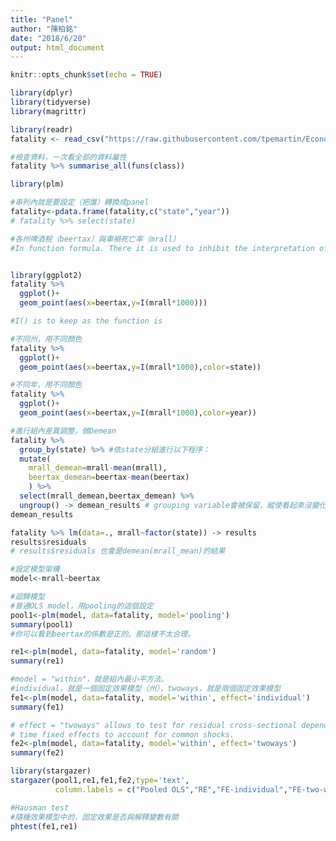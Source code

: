 ```yaml
---
title: "Panel"
author: "陳柏銘"
date: "2018/6/20"
output: html_document
---
```


```r
knitr::opts_chunk$set(echo = TRUE)
```

```r
library(dplyr)
library(tidyverse)
library(magrittr)
```

```r
library(readr)
fatality <- read_csv("https://raw.githubusercontent.com/tpemartin/Econometric-Analysis/master/Part%20II/fatality.csv")
```

```r
#檢查資料，一次看全部的資料屬性
fatality %>% summarise_all(funs(class))
```

```r
library(plm)
```

```r
#串列內就是要設定（把誰）轉換成panel
fatality<-pdata.frame(fatality,c("state","year"))
# fatality %>% select(state)
```

```r
#各州啤酒稅（beertax）與車禍死亡率（mrall）
#In function formula. There it is used to inhibit the interpretation of operators such as "+", "-", "*" and "^" as formula operators, so they are used as arithmetical operators.


library(ggplot2)
fatality %>% 
  ggplot()+
  geom_point(aes(x=beertax,y=I(mrall*1000)))

#I() is to keep as the function is 
```

```r
#不同州，用不同顏色
fatality %>% 
  ggplot()+
  geom_point(aes(x=beertax,y=I(mrall*1000),color=state))
```

```r
#不同年，用不同顏色
fatality %>% 
  ggplot()+
  geom_point(aes(x=beertax,y=I(mrall*1000),color=year))
```

```r
#進行組內差異調整，做Demean
fatality %>% 
  group_by(state) %>% #依state分組進行以下程序：
  mutate(
    mrall_demean=mrall-mean(mrall),
    beertax_demean=beertax-mean(beertax)
    ) %>%
  select(mrall_demean,beertax_demean) %>%
  ungroup() -> demean_results # grouping variable會被保留，縱使看起來沒變化。
demean_results
```

```r
fatality %>% lm(data=., mrall~factor(state)) -> results
results$residuals
# results$residuals 也會是demean(mrall_mean)的結果
```

```r
#設定模型架構
model<-mrall~beertax
```

```r
#迴歸模型
#普通OLS model，用pooling的這個設定
pool1<-plm(model, data=fatality, model='pooling')
summary(pool1)
#你可以看到beertax的係數是正的。那這樣不太合理。
```

```r
re1<-plm(model, data=fatality, model='random')
summary(re1)
```

```r
#model = "within"，就是組內最小平方法。
#individual，就是一個固定效果模型（州），twoways，就是兩個固定效果模型
fe1<-plm(model, data=fatality, model='within', effect='individual')
summary(fe1)
```

```r
# effect = "twoways" allows to test for residual cross-sectional dependence after the introduction of
# time fixed effects to account for common shocks.
fe2<-plm(model, data=fatality, model='within', effect='twoways')
summary(fe2)
```

```r
library(stargazer)
stargazer(pool1,re1,fe1,fe2,type='text',
          column.labels = c("Pooled OLS","RE","FE-individual","FE-two-ways"))
```

```r
#Hausman test
#隨機效果模型中的，固定效果是否與解釋變數有關
phtest(fe1,re1)
```

